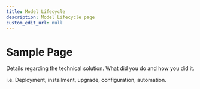 ```yaml
---
title: Model Lifecycle
description: Model Lifecycle page
custom_edit_url: null
---
```


# Sample Page

Details regarding the technical solution. What did you do and how you did it.

i.e. Deployment, installment, upgrade, configuration, automation.
